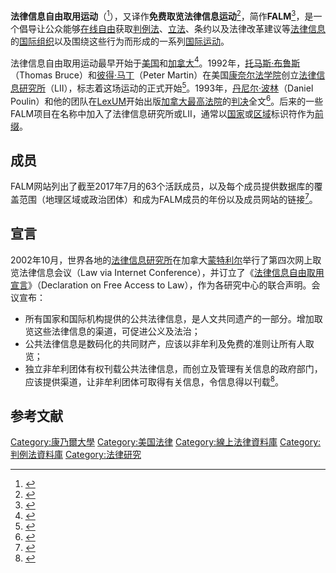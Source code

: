 {{Infobox organization
| name                = 法律信息自由取用运动
| full_name           = 
| native_name         = Free Access to Law Movement
| native_name_lang    = 英语
| logo                = 
| logo_size           = 
| logo_alt            = 
| logo_caption        = 
| image               = 
| image_size          = 
| alt                 = 
| caption             = 
| map                 = 
| map_size            = 
| map_alt             = 
| map_caption         = 
| map2                = 
| map2_size           = 
| map2_alt            = 
| map2_caption        = 
| abbreviation        = 
| nickname            = 
| pronounce           = 
| pronounce ref       = 
| pronounce comment   = 
| pronounce 2         = 
| named_after         = 
| motto               = 
| predecessor         = 
| merged              = 
| successor           = 
| formation           =2002年<ref name="Abdul2014">{{cite book|author=Paliwala, Abdul|title=A history of legal informatics|url=https://books.google.com/books?id=r22MBAAAQBAJ&pg=PA62|date=17 September 2014|publisher=Prensas de la Universidad de Zaragoza|isbn=978-84-16272-12-9|pages=62–|access-date=2020-07-12|archive-date=2020-07-21|archive-url=https://web.archive.org/web/20200721173435/https://books.google.com/books?id=r22MBAAAQBAJ&pg=PA62|dead-url=no}}</ref>
| founder             = 托马斯·布鲁斯<br/>彼得·马丁
| founding_location   = 
| extinction          =
| merger              = 
| type                = 
| tax_id              = 
| registration_id     = 
| status              = 
| purpose             = 
| professional_title  = 
| headquarters        = 
| location            = 
| location2           = 
| additional_location = 
| additional_location2= 
| coordinates         = 
| origins             = 
| region              = 
| products            = 
| services            = 
| methods             = 
| fields              = 
| membership          = 
| membership_year     = 
| language            = 
| owner               = 
| sec_gen             = 
| leader_title        = 
| leader_name         = 
| leader_title2       = 
| leader_name2        = 
| leader_title3       = 
| leader_name3        = 
| leader_title4       = 
| leader_name4        = 
| board_of_directors  = 
| key_people          = 
| main_organ          = 
| parent_organization = 
| subsidiaries        = 
| secessions          = 
| affiliations        = 
| budget              = 
| budget_year         = 
| revenue             = 
| revenue_year        = 
| disbursements       = 
| expenses            = 
| expenses_year       = 
| endowment           = 
| endowment_year      = 
| staff               = 
| staff_year          = 
| volunteers          = 
| volunteers_year     = 
| students            = 
| students_year       = 
| website             = {{URL|http://www.fatlm.org}}<br/>{{URL|http://www.falm.info}}
| remarks             = 
| formerly            = 
| footnotes           = 
| bodystyle           = 
}}

'''法律信息自由取用运动'''（{{lang-en|Free Access to Law Movement}}<ref name="PeruginelliFaro2019">{{cite book|author1=G. Peruginelli|author2=S. Faro|title=Knowledge of the Law in the Big Data Age|url=https://books.google.com/books?id=o2OmDwAAQBAJ&pg=PA199|date=23 July 2019|publisher=IOS Press|isbn=978-1-61499-985-0|pages=199–|access-date=2020-07-12|archive-date=2020-09-19|archive-url=https://web.archive.org/web/20200919004710/https://books.google.com/books?id=o2OmDwAAQBAJ&pg=PA199|dead-url=no}}</ref>），又译作'''免费取览法律信息运动'''<ref>{{cite news|url=https://www.hklii.org/chi/|title=HKLII|accessdate=2010-07-12|website=hklii.org|archive-date=2020-12-10|archive-url=https://web.archive.org/web/20201210101100/https://www.hklii.org/chi/|dead-url=no}}</ref>，简作'''FALM'''<ref name="GreenleafLindsay2018">{{cite book|author1=Graham Greenleaf|author2=David Lindsay|title=Public Rights: Copyright's Public Domains|url=https://books.google.com/books?id=f09bDwAAQBAJ&pg=PA167|date=21 June 2018|publisher=Cambridge University Press|isbn=978-1-107-13406-5|pages=167–|access-date=2020-07-12|archive-date=2020-08-06|archive-url=https://web.archive.org/web/20200806025614/https://books.google.com/books?id=f09bDwAAQBAJ&pg=PA167|dead-url=no}}</ref>，是一个倡导让公众能够[[在线|在线]][[自由|自由]]获取[[判例法|判例法]]、[[立法|立法]]、条约以及法律改革建议等[[法律|法律]][[信息|信息]]的[[国际组织|国际组织]]以及围绕这些行为而形成的一系列[[国际运动|国际运动]]。

法律信息自由取用运动最早开始于[[美国|美国]]和[[加拿大|加拿大]]<ref name="F.2009">{{cite book|author=Tiako, Pierre F.|title=Software Applications: Concepts, Methodologies, Tools, and Applications: Concepts, Methodologies, Tools, and Applications|url=https://books.google.com/books?id=_SklFgSidxQC&pg=PA2805|date=31 March 2009|publisher=IGI Global|isbn=978-1-60566-061-5|pages=2805–|access-date=2020-07-12|archive-date=2020-07-21|archive-url=https://web.archive.org/web/20200721173021/https://books.google.com/books?id=_SklFgSidxQC&pg=PA2805|dead-url=no}}</ref>。1992年，[[托马斯·布鲁斯|托马斯·布鲁斯]]（Thomas Bruce）和[[彼得·马丁|彼得·马丁]]（Peter Martin）在美国[[康奈尔法学院|康奈尔法学院]]创立[[康奈尔法学院法律信息研究所|法律信息研究所]]（LII），标志着这场运动的正式开始<ref name= Myers>{{Cite web|work=Cornell Chronicle|date=27 April 2000|title=CU Law Institute Web Site has Latest Legal Information|url=http://www.news.cornell.edu/stories/2000/04/cu-law-institute-web-site-has-latest-legal-information|author=Linda Myers|access-date=2020-07-12|archive-date=2020-09-19|archive-url=https://web.archive.org/web/20200919121035/https://news.cornell.edu/stories/2000/04/cu-law-institute-web-site-has-latest-legal-information|dead-url=no}}</ref>。1993年，[[丹尼尔·波林|丹尼尔·波林]]（Daniel Poulin）和他的团队在[[LexUM|LexUM]]开始出版[[加拿大最高法院|加拿大最高法院]]的[[判决|判决]]全文<ref name="KirkBrian2007">{{cite book|author1=St.Amant, Kirk|author2=Still, Brian|title=Handbook of Research on Open Source Software: Technological, Economic, and Social Perspectives: Technological, Economic, and Social Perspectives|url=https://books.google.com/books?id=jVq9AQAAQBAJ&pg=PA375|date=30 April 2007|publisher=Idea Group Inc (IGI)|isbn=978-1-59140-892-5|pages=375–}}</ref>。后来的一些FALM项目在名称中加入了法律信息研究所或LII，通常以[[国家|国家]]或[[区域|区域]]标识符作为[[前缀|前缀]]。

==成员==
FALM网站列出了截至2017年7月的63个活跃成员，以及每个成员提供数据库的覆盖范围（地理区域或政治团体）和成为FALM成员的年份以及成员网站的链接<ref>{{cite web|url=http://www.fatlm.org/members/current/|title=Members of the Free Access to Law Movement (FALM)|publisher=fatlm.org|accessdate=2020-07-12|archive-date=2021-04-14|archive-url=https://web.archive.org/web/20210414231742/http://www.fatlm.org/members/current/|dead-url=no}}</ref>。

==宣言==
2002年10月，世界各地的[[法律信息研究所|法律信息研究所]]在加拿大[[蒙特利尔|蒙特利尔]]举行了第四次网上取览法律信息会议（Law via Internet Conference），并订立了《[[法律信息自由取用宣言|法律信息自由取用宣言]]》（Declaration on Free Access to Law），作为各研究中心的联合声明。会议宣布：
*所有国家和国际机构提供的公共法律信息，是人文共同遗产的一部分。增加取览这些法律信息的渠道，可促进公义及法治；
*公共法律信息是数码化的共同财产，应该以非牟利及免费的准则让所有人取览；
*独立非牟利团体有权刊载公共法律信息，而创立及管理有关信息的政府部门，应该提供渠道，让非牟利团体可取得有关信息，令信息得以刊载<ref>{{cite news|url=http://www.hklii.hk/eng/Free_Access_to_Law(eng).pdf|title=Declaration on Free Access to Law|date=Oct 3, 2002|website=Hong Kong Legal Information Institute|accessdate=2020-07-12|archive-date=2016-09-28|archive-url=https://web.archive.org/web/20160928073125/http://www.hklii.hk/eng/Free_Access_to_Law(eng).pdf|dead-url=no}}</ref>。
==参考文献==
{{reflist}}

{{DEFAULTSORT:Free Access To Law Movement}}
[[Category:康乃爾大學|Category:康乃爾大學]]
[[Category:美国法律|Category:美国法律]]
[[Category:線上法律資料庫|Category:線上法律資料庫]]
[[Category:判例法資料庫|Category:判例法資料庫]]
[[Category:法律研究|Category:法律研究]]